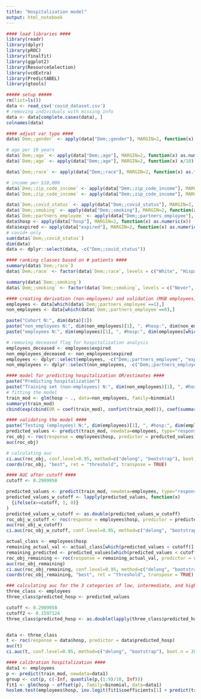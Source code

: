 ```yaml
---
title: "Hospitalization model"
output: html_notebook
---
```


```r
#### load libraries ####
library(readr)
library(dplyr)
library(pROC)
library(finalfit)
library(ggplot2)
library(ResourceSelection)
library(vcdExtra)
library(PredictABEL)
library(gtools)
```

```r
##### setup #####
rm(list=ls())
data <- read_csv('covid_dataset.csv')
# removing individuals with missing info
data <- data[complete.cases(data), ]
colnames(data)
```


```r
#### adjust var type ####
data$`Dem;;gender` <- apply(data["Dem;;gender"], MARGIN=2, function(x) as.factor(x))

# age per 10 years 
data$`Dem;;age` <- apply(data["Dem;;age"], MARGIN=2, function(x) as.numeric(x))
data$`Dem;;age` <- apply(data["Dem;;age"], MARGIN=2, function(x) x/10)

data$`Dem;;race` <- apply(data["Dem;;race"], MARGIN=2, function(x) as.factor(x))

# income per $10,000 
data$`Dem;;zip_code_income` <- apply(data["Dem;;zip_code_income"], MARGIN=2, function(x) as.numeric(x))
data$`Dem;;zip_code_income` <- apply(data["Dem;;zip_code_income"], MARGIN=2, function(x) x/10)

data$`Dem;;covid_status` <- apply(data["Dem;;covid_status"], MARGIN=2, function(x) as.numeric(x))
data$`Dem;;smoking` <- apply(data["Dem;;smoking"], MARGIN=2, function(x) as.factor(x))
data$`Dem;;partners_employee` <- apply(data["Dem;;partners_employee"], MARGIN=2, function(x) as.factor(x))
data$hosp <- apply(data["hosp"], MARGIN=2, function(x) as.numeric(x))
data$expired <- apply(data["expired"], MARGIN=2, function(x) as.numeric(x))
# covid+ only
sum(data$`Dem;;covid_status`)
dim(data)
data <- dplyr::select(data, -c("Dem;;covid_status"))
```
```r
#### ranking classes based on # patients ####
summary(data$`Dem;;race`)
data$`Dem;;race` <- factor(data$`Dem;;race`, levels = c("White", "Hispanic", "Black", "Other/Not recorded"))

summary(data$`Dem;;smoking`)
data$`Dem;;smoking` <- factor(data$`Dem;;smoking`, levels = c("Never", "Current", "Ever", "Unknown"))
```

```r
#### creating derivation (non-employees) and validation (MGB employees) ####
employees <- data[which(data$`Dem;;partners_employee`==1),]
non_employees <- data[which(data$`Dem;;partners_employee`==0),]

paste("Cohort N:", dim(data)[1])
paste("non_employees N:", dim(non_employees)[1], ", #hosp:", dim(non_employees[which(non_employees$hosp == 1),])[1])
paste("employees N:", dim(employees)[1], ", #hosp:", dim(employees[which(employees$hosp == 1),])[1])

# removing deceased flag for hospitalization analysis
employees_deceased <- employees$expired
non_employees_deceased <- non_employees$expired
employees <- dplyr::select(employees, -c("Dem;;partners_employee", "expired"))
non_employees <- dplyr::select(non_employees, -c("Dem;;partners_employee", "expired"))
```

```r
#### model for predicting hospitalization OR/estimates ####
paste("Predicting hospitalization")
paste("Training set (non-employees) N:", dim(non_employees)[1], ", #hosp:", dim(non_employees[which(non_employees$hosp == 1),])[1])
# fitting the model
train_mod <- glm(hosp ~ ., data=non_employees, family=binomial)
summary(train_mod)
cbind(exp(cbind(OR = coef(train_mod), confint(train_mod))), coef(summary(train_mod))[,4])

```
```r
#### validating the model ####
paste("Testing (employees) N:", dim(employees)[1], ", #hosp:", dim(employees[which(employees$hosp == 1),])[1])
predicted_values <- predict(train_mod, newdata=employees, type="response")
roc_obj <- roc(response = employees$hosp, predictor = predicted_values)
auc(roc_obj)

# calculating auc
ci.auc(roc_obj, conf.level=0.95, method=c("delong", "bootstrap"), boot.n = 2000, boot.stratified = TRUE, reuse.auc=TRUE, progress = getOption("pROCProgress")$name, parallel=FALSE)
coords(roc_obj, "best", ret = "threshold", transpose = TRUE)

```


```r
#### AUC after cutoff ####
cutoff <- 0.2909958

predicted_values <- predict(train_mod, newdata=employees, type="response")
predicted_values_w_cutoff <- lapply(predicted_values, function(x) 
  {ifelse(x>=cutoff, 1, 0)}
)
predicted_values_w_cutoff <- as.double(predicted_values_w_cutoff)
roc_obj_w_cutoff <- roc(response = employees$hosp, predictor = predicted_values_w_cutoff)
auc(roc_obj_w_cutoff)
ci.auc(roc_obj_w_cutoff, conf.level=0.95, method=c("delong", "bootstrap"), boot.n = 2000, boot.stratified = TRUE, reuse.auc=TRUE, progress = getOption("pROCProgress")$name, parallel=FALSE)

actual_class <- employees$hosp
remaining_actual_val <- actual_class[which(predicted_values < cutoff)]
remaining_predicted <- predicted_values[which(predicted_values < cutoff)]
roc_obj_remaining <- roc(response = remaining_actual_val, predictor = remaining_predicted)
auc(roc_obj_remaining)
ci.auc(roc_obj_remaining, conf.level=0.95, method=c("delong", "bootstrap"), boot.n = 2000, boot.stratified = TRUE, reuse.auc=TRUE, progress = getOption("pROCProgress")$name, parallel=FALSE)
coords(roc_obj_remaining, "best", ret = "threshold", transpose = TRUE)
```
```r
### calculating auc for the 3 categories of low, intermediate, and high risk groups ####
three_class <- employees
three_class$predicted_hosp <- predicted_values

cutoff <- 0.2909958
cutoff2 <- 0.1597124
three_class$predicted_hosp <- as.double(lapply(three_class$predicted_hosp, function(x) {ifelse(x>cutoff, 2, {ifelse(x>cutoff2, 1, 0)})}))


data <- three_class
t <- roc(response = data$hosp, predictor = data$predicted_hosp)
auc(t)
ci.auc(t, conf.level=0.95, method=c("delong", "bootstrap"), boot.n = 2000, boot.stratified = TRUE, reuse.auc=TRUE, progress = getOption("pROCProgress")$name, parallel=FALSE)

```

```r
#### calibration hospitalization ####
data1 <- employees
p <- predict(train_mod, newdata=data1)
group <- cut(p, c(-Inf, quantile(p,(1:9)/10, Inf)))
fit1 <- glm(hosp ~ offset(p), family=binomial, data=data1)
hoslem.test(employees$hosp, inv.logit(fit1$coefficients[1] + predict(train_mod, newdata=employees)), g = 15)
```

